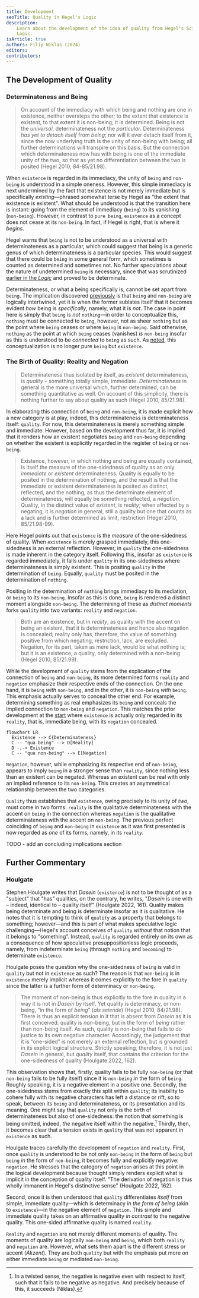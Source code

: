 ```yaml
---
title: Development
seoTitle: Quality in Hegel's Logic
description:
    Learn about the development of the idea of quality from Hegel's Science of
    Logic.
isArticle: true
authors: Filip Niklas (2024)
editors:
contributors:
---
```


## The Development of Quality

### Determinateness and Being

> On account of the immediacy with which being and nothing are one in existence,
> neither oversteps the other; to the extent that existence is existent, to that
> extent it is non-being; it is determined. Being is not the _universal_,
> determinateness not the _particular_. Determinateness _has yet to detach
> itself_ from _being_; nor will it ever detach itself from it, since the now
> underlying truth is the unity of non-being with being; all further
> determinations will transpire on this basis. But the connection which
> determinateness now has with being is one of the immediate unity of the two,
> so that as yet no differentiation between the two is posited (Hegel 2010,
> 84-85/21.98).

When `existence` is regarded in its immediacy, the unity of `being` and
`non-being` is understood in a simple oneness. However, this simple immediacy is
next undermined by the fact that existence is not merely immediate but is
specifically _existing_&mdash;phrased somewhat terse by Hegel as "the extent
that existence is existent". What should be understood is that the transition
here is instant: going from the element of immediacy (`being`) to its vanishing
(`non-being`). However, in contrast to `pure being`, `existence` as a concept
does not cease at its `non-being`. In fact, if Hegel is right, that is where it
_begins_.

Hegel warns that `being` is not to be understood as a universal with
determinateness as a particular, which could suggest that being is a generic
genus of which determinateness is a particular species. This would suggest that
there could be `being` in some general form, which sometimes is counted as
determined and sometimes not. No further speculations about the nature of
undetermined `being` is necessary, since that was scrutinized
[earlier in the _Logic_](/articles/hegel/reference/being/development) and proved
to be determinate.

Determinateness, or what a being specifically is, cannot be set apart from
`being`. The implication discovered
[previously](/articles/hegel/reference/becoming/development) is that `being` and
`non-being` are logically intertwined, yet it is when the former sublates itself
that it becomes evident _how_ being is _specifically_, namely, what it is _not_.
The case in point here is simply that `being` is _not_ `nothing`&mdash;in order
to conceptualize this, `nothing` must be connected to `being`, however, not as
sheer `nothing` but as the point where `being` ceases or where `being` is
`non-being`. Said otherwise, `nothing` as the point at which `being` ceases
(vanishes) _is_ `non-being` insofar as this is understood to be _connected_ to
`being` as such. As [noted](/articles/hegel/reference/existence/development),
this conceptualization is no longer pure `being` but `existence`.

### The Birth of Quality: Reality and Negation

> Determinateness thus isolated by itself, as _existent_ determinateness, is
> _quality_ – something totally simple, immediate. _Determinateness_ in general
> is the more universal which, further determined, can be something quantitative
> as well. On account of this simplicity, there is nothing further to say about
> quality as such (Hegel 2010, 85/21.98).

In elaborating this connection of `being` and `non-being`, it is made explicit
how a new category is at play, indeed, this determinateness is determinateness
itself: `quality`. For now, this determinateness is merely something simple and
immediate. However, based on the development thus far, it is implied that it
renders how an existent negotiates `being` and `non-being` depending on whether
the existent is explicitly regarded in the register of `being` _or_ `non-being`.

> Existence, however, in which nothing and being are equally contained, is
> itself the measure of the one-sidedness of quality as an only _immediate_ or
> _existent_ determinateness. Quality is equally to be posited in the
> determination of nothing, and the result is that the immediate or existent
> determinateness is posited as distinct, reflected, and the nothing, as thus
> the determinate element of determinateness, will equally be something
> reflected, a _negation_. Quality, in the distinct value of _existent_, is
> _reality_; when affected by a negating, it is _negation_ in general, still a
> quality but one that counts as a lack and is further determined as limit,
> restriction (Hegel 2010, 85/21.98-99).

Here Hegel points out that `existence` is the _measure_ of the one-sidedness of
quality. When `existence` is merely grasped immediately, this one-sidedness is
an external reflection. However, in `quality` the one-sidedness is made inherent
in the category itself. Following this, insofar as `existence` is regarded
immediately, it falls under `quality` in its one-sidedness where determinateness
is simply existent. This is positing `quality` in the determination of `being`.
Equally, `quality` must be posited in the determination of `nothing`.

Positing in the determination of `nothing` brings immediacy to its mediation, or
`being` to its `non-being`. Insofar as this is done, `being` is rendered a
distinct moment alongside `non-being`. The determining of these as _distinct
moments_ forks `quality` into two variants: `reality` and `negation`.

> Both are an existence, but in _reality_, as quality with the accent on being
> an existent, that it is determinateness and hence also negation is concealed;
> reality only has, therefore, the value of something positive from which
> negating, restriction, lack, are excluded. Negation, for its part, taken as
> mere lack, would be what nothing is; but it is an existence, a quality, only
> determined with a non-being (Hegel 2010, 85/21.99).

While the development of `quality` stems from the explication of the connection
of `being` and `non-being`, its more determined forms `reality` and `negation`
emphasize their respective ends of the connection. On the one hand, it is
`being` _with_ `non-being`, and in the other, it is `non-being` _with_ `being`.
This emphasis actually serves to conceal the other end. For example, determining
something as real emphasizes its `being` and conceals the implied connection to
`non-being` and `negation`. This matches the prior development at the
[start](/articles/hegel/reference/existence/development) where `existence` is
actually only regarded in its `reality`, that is, immediate being, with its
`negation` concealed.

```mermaid
flowchart LR
  Existence --> C{Determinateness}
  C -- "qua being" --> D[Reality]
  D -.-> Existence
  C -- "qua non-being" --> E[Negation]
```

`Negation`, however, while emphasizing its respective end of `non-being`,
appears to imply `being` in a stronger sense than `reality`, since nothing less
than an existent can be negated. Whereas an existent can be real with only an
implied reference to its `non-being`. This creates an asymmetrical relationship
between the two categories.

`Quality` thus establishes that `existence`, owing precisely to its unity of
_two_, must come in two forms: `reality` is the qualitative determinateness with
the accent on `being` in the connection whereas `negation` is the qualitative
determinateness with the accent on `non-being`. The previous perfect coinciding
of `being` and `non-being` in `existence` as it was first presented is now
regarded as _one_ of its forms, namely, in its `reality`.

TODO - add an concluding implications section

## Further Commentary

### Houlgate

Stephen Houlgate writes that _Dasein_ (`existence`) is not to be thought of as a
"subject" that "has" qualities, on the contrary, he writes, "_Dasein_ is one
with &ndash; indeed, identical to &ndash; quality itself" (Houlgate 2022, 161).
Quality makes being determinate and being is determinate insofar as it is
qualitative. He notes that it is tempting to think of `quality` as a property
that belongs to something; however&mdash;and this is part of what makes
speculative logic challenging&mdash;Hegel's account conceives of `quality`
_without_ that notion that it belongs to "something". Instead, `quality` is
regarded entirely on its own as a consequence of how speculative
presuppositionless logic proceeds, namely, from indeterminate `being` (through
`nothing` and `becoming`) to determinate `existence`.

Houlgate poses the question why the one-sidedness of `being` is valid in
`quality` but not in `existence` as such? The reason is that `non-being` is in
`existence` merely implicit whereas it comes explicitly to the fore in `quality`
since the latter is a further form of determinacy or `non-being`.

> The moment of non-being is thus explicitly to the fore in quality in a way it
> is not in _Dasein_ by itself. Yet quality is determinacy, or non-being, “in
> the form of _being_” (_als seiende_) (Hegel 2010, 84/21.98). There is thus an
> explicit tension in it that is absent from _Dasein_ as it is first conceived:
> quality is _non_-being, but in the form of _being_ rather than non-being
> itself. As such, quality is non-being that fails to do justice to its own
> negative character. Accordingly, the judgement that it is “one-sided” is not
> merely an external reflection, but is grounded in its explicit logical
> structure. Strictly speaking, therefore, it is not just _Dasein_ in general,
> but _quality_ itself, that contains the criterion for the one-sidedness of
> quality (Houlgate 2022, 162).

This observation shows that, firstly, quality fails to be fully `non-being` (or
that `non-being` fails to be fully itself) since it is `non-being` _in_ the form
of `being`. Roughly speaking, it is a negative element in a positive one.
Secondly, the one-sidedness stems from exactly this split within `quality`; its
inability to cohere fully with its negative characters has left a distance or
rift, so to speak, between its `being` and determinateness, or its presentation
and its meaning. One might say that `quality` not only is the birth of
determinateness but also of one-sidedness: the notion that something is being
omitted, indeed, _the_ negative itself within the negative.[^1] Thirdly, then,
it becomes clear that a tension exists in `quality` that was not apparent in
`existence` as such.

[^1]:
    In a twisted sense, the negative is negative even with respect to itself,
    such that it fails to be negative as negative. And precisely because of
    this, it succeeds (Niklas).

Houlgate traces carefully the development of `negation` and `reality`. First,
once `quality` is understood to be not only `non-being` in the form of `being`
but `being` _in_ the form of `non-being`, it becomes fully and explicitly
negative: `negation`. He stresses that the category of `negation` arises at this
point in the logical development because thought simply renders explicit what is
implicit in the conception of quality itself. "The derivation of negation is
thus wholly immanent in Hegel's distinctive sense" (Houlgate 2022, 162).

Second, once it is then understood that `quality` differentiates _itself_ from
simple, immediate quality&mdash;which is determinacy _in the form of being_
(akin to `existence`)&mdash;in the negative element of `negation`. This simple
and immediate quality takes on an affirmative quality _in contrast_ to the
negative quality. This one-sided affirmative quality is named `reality`.

`Reality` and `negation` are not merely different moments of quality. The
moments of quality are logically `non-being` and `being`, which both `reality`
and `negation` are. However, what sets them apart is the different stress or
accent (_Akzent_). They are both `quality` but with the emphasis put more on
either immediate `being` or mediated `non-being`.
